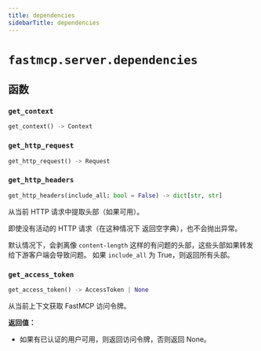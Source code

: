 ```yaml
---
title: dependencies
sidebarTitle: dependencies
---
```


# `fastmcp.server.dependencies`

## 函数

### `get_context` <sup><a href="https://github.com/jlowin/fastmcp/blob/main/src/fastmcp/server/dependencies.py#L30" target="_blank"><Icon icon="github" style="width: 14px; height: 14px;" /></a></sup>

```python
get_context() -> Context
```

### `get_http_request` <sup><a href="https://github.com/jlowin/fastmcp/blob/main/src/fastmcp/server/dependencies.py#L42" target="_blank"><Icon icon="github" style="width: 14px; height: 14px;" /></a></sup>

```python
get_http_request() -> Request
```

### `get_http_headers` <sup><a href="https://github.com/jlowin/fastmcp/blob/main/src/fastmcp/server/dependencies.py#L56" target="_blank"><Icon icon="github" style="width: 14px; height: 14px;" /></a></sup>

```python
get_http_headers(include_all: bool = False) -> dict[str, str]
```


从当前 HTTP 请求中提取头部（如果可用）。

即使没有活动的 HTTP 请求（在这种情况下
返回空字典），也不会抛出异常。

默认情况下，会剥离像 `content-length` 这样的有问题的头部，这些头部如果转发给下游客户端会导致问题。
如果 `include_all` 为 True，则返回所有头部。


### `get_access_token` <sup><a href="https://github.com/jlowin/fastmcp/blob/main/src/fastmcp/server/dependencies.py#L105" target="_blank"><Icon icon="github" style="width: 14px; height: 14px;" /></a></sup>

```python
get_access_token() -> AccessToken | None
```


从当前上下文获取 FastMCP 访问令牌。

**返回值：**
- 如果有已认证的用户可用，则返回访问令牌，否则返回 None。

